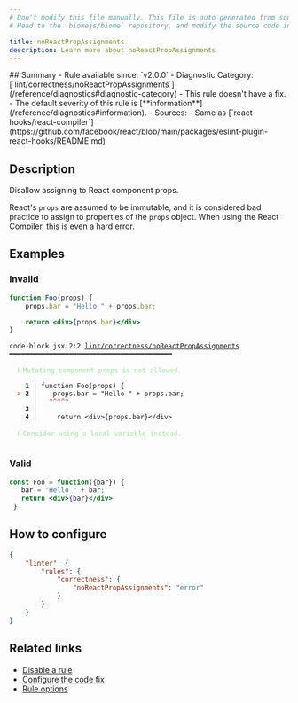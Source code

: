 ```yaml
---
# Don't modify this file manually. This file is auto generated from source, and you will lose your changes next time the website is built.
# Head to the `biomejs/biome` repository, and modify the source code in there.

title: noReactPropAssignments
description: Learn more about noReactPropAssignments
---
```


<Tabs>
<TabItem label="JSX and TSX" icon="seti:javascript">
## Summary
- Rule available since: `v2.0.0`
- Diagnostic Category: [`lint/correctness/noReactPropAssignments`](/reference/diagnostics#diagnostic-category)
- This rule doesn't have a fix.
- The default severity of this rule is [**information**](/reference/diagnostics#information).
- Sources: 
  - Same as [`react-hooks/react-compiler`](https://github.com/facebook/react/blob/main/packages/eslint-plugin-react-hooks/README.md)

## Description
Disallow assigning to React component props.

React's `props` are assumed to be immutable, and it is considered bad
practice to assign to properties of the `props` object. When using the
React Compiler, this is even a hard error.

## Examples

### Invalid

```jsx
function Foo(props) {
	props.bar = "Hello " + props.bar;

	return <div>{props.bar}</div>
}
```

<pre class="language-text"><code class="language-text">code-block.jsx:2:2 <a href="https://biomejs.dev/linter/rules/no-react-prop-assignments">lint/correctness/noReactPropAssignments</a> ━━━━━━━━━━━━━━━━━━━━━━━━━━━━━━━━━━━━━━━━━<br /><br />  <strong><span style="color: lightgreen;">ℹ</span></strong> <span style="color: lightgreen;">Mutating component props is not allowed.</span><br />  <br />    <strong>1 │ </strong>function Foo(props) &#123;<br />  <strong><span style="color: Tomato;">&gt;</span></strong> <strong>2 │ </strong>	props.bar = &quot;Hello &quot; + props.bar;<br />   <strong>   │ </strong>	<strong><span style="color: Tomato;">^</span></strong><strong><span style="color: Tomato;">^</span></strong><strong><span style="color: Tomato;">^</span></strong><strong><span style="color: Tomato;">^</span></strong><strong><span style="color: Tomato;">^</span></strong><br />    <strong>3 │ </strong><br />    <strong>4 │ </strong>	return &lt;div&gt;&#123;props.bar&#125;&lt;/div&gt;<br />  <br />  <strong><span style="color: lightgreen;">ℹ</span></strong> <span style="color: lightgreen;">Consider using a local variable instead.</span><br />  <br /></code></pre>

### Valid

```jsx
const Foo = function({bar}) {
   bar = "Hello " + bar;
   return <div>{bar}</div>
 }
```

## How to configure
```json title="biome.json"
{
	"linter": {
		"rules": {
			"correctness": {
				"noReactPropAssignments": "error"
			}
		}
	}
}

```
## Related links

- [Disable a rule](/linter/#disable-a-rule)
- [Configure the code fix](/linter#configure-the-code-fix)
- [Rule options](/linter/#rule-options)

</TabItem>
</Tabs>

